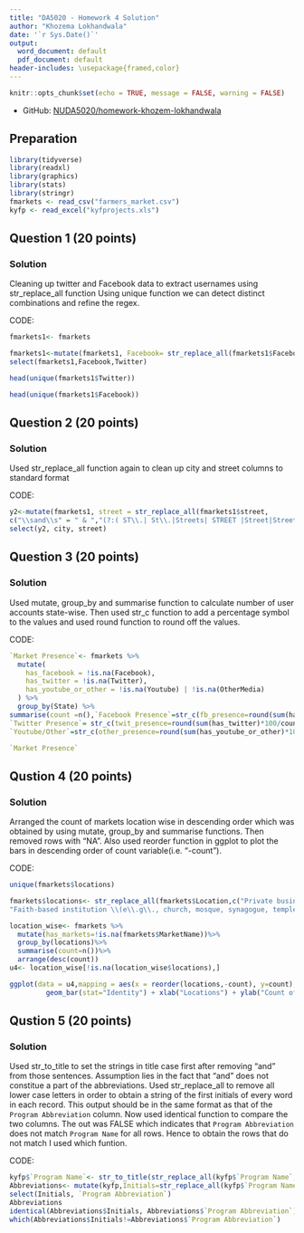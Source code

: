 ```yaml
---
title: "DA5020 - Homework 4 Solution"
author: "Khozema Lokhandwala"
date: '`r Sys.Date()`'
output:
  word_document: default
  pdf_document: default
header-includes: \usepackage{framed,color}
---
```


```r
knitr::opts_chunk$set(echo = TRUE, message = FALSE, warning = FALSE)
```

<!-- Put here the link to your own homework repository -->
- GitHub: [NUDA5020/homework-khozem-lokhandwala](https://github.com/NUDA5020/homework)

## Preparation

```r
library(tidyverse)
library(readxl)
library(graphics)
library(stats)
library(stringr)
fmarkets <- read_csv("farmers_market.csv")
kyfp <- read_excel("kyfprojects.xls")
```

## Question 1 (20 points)

\begin{shaded}
Cleanup the \texttt{Facebook} and \texttt{Twitter} column to let them have only the facebook username or twitter handle name. E.g.
\begin{itemize}
  \item \texttt{https://www.facebook.com/pages/Cameron-Park-Farmers-Market/97634216535?ref=hl} \\
  \quad \quad $\to$ \texttt{Cameron-Park-Farmers-Market}
  \item \texttt{https://twitter.com/FarmMarket125th} $\to$ \texttt{FarmMarket125th}
  \item \texttt{@21acres} $\to$ \texttt{21acres}
\end{itemize}
\end{shaded}

### Solution
Cleaning up twitter and Facebook data to extract usernames using str_replace_all function
Using unique function we can detect distinct combinations and refine the regex.

CODE: 
```r

fmarkets1<- fmarkets

fmarkets1<-mutate(fmarkets1, Facebook= str_replace_all(fmarkets1$Facebook,c("(?:(https|http):\\/\\/)?(?:(www|Www).)?(facebook.com|Facebook.com|Facebook|facebook|m.facebook.com|m.facebook)\\/" = "", "(\\.\\.\\.)"="", "(pages|groups)\\/"=" ", "(\\/\\w*)"=" ", "\\#!\\/"="", "\\?\\w*=\\w*" = "", "&\\w*=\\w*" = "")), Twitter=str_replace_all(fmarkets1$Twitter, c("@"="","(?:(https|http):\\/\\/)?(?:(www|Www).)?(facebook.com|twitter.com|Twitter.com|twitter|m.twitter.com|m.twitter)\\/" = "", "Twitter:"="","(\\?ref_src=[\\w%]+)"="")))
select(fmarkets1,Facebook,Twitter)
```
```r
head(unique(fmarkets1$Twitter))
```
```r
head(unique(fmarkets1$Facebook))
```

\vspace{84pt}

## Question 2 (20 points)

\begin{shaded}
Clean up the \texttt{city} and \texttt{street} column. Make sure the addresses are in a consistent format (e.g. all "and" to "\&"; "St.", "ST.", "Street" all to "St", ...).
\end{shaded}

### Solution
Used str_replace_all function again to clean up city and street columns to standard format

CODE:
```r

y2<-mutate(fmarkets1, street = str_replace_all(fmarkets1$street,
c("\\sand\\s" = " & ","(?:( ST\\.| St\\.|Streets| STREET |Street|Streets\\.| Sts\\.|street|\\sST\\s))" = " St ", "Boulevard|Blvd\\."="Blvd", "Avenue| Ave\\.| ^Av$"=" Ave"," Rd\\.| Rd"=" Road ")),city=str_replace_all(fmarkets1$city,c("^,[\\s]*[\\w]+" = "")))
select(y2, city, street)

```

\newpage

## Question 3 (20 points)

\begin{shaded}
Create a new data frame (tibble) that explains the online presence of each state's farmers market. I.e., how many percentage of them have a facebook account? A twitter account? And any of the account?
\end{shaded}

### Solution
Used mutate, group_by and summarise function to calculate number of user accounts state-wise.
Then used str_c function to add a percentage symbol to the values and used round function to round off the values.

CODE:
```r

`Market Presence`<- fmarkets %>%
  mutate(
    has_facebook = !is.na(Facebook),
    has_twitter = !is.na(Twitter),
    has_youtube_or_other = !is.na(Youtube) | !is.na(OtherMedia)
  ) %>%
  group_by(State) %>%
summarise(count =n(),`Facebook Presence`=str_c(fb_presence=round(sum(has_facebook)*100/count,2)," %"),
`Twitter Presence`= str_c(twit_presence=round(sum(has_twitter)*100/count,2)," %"),
`Youtube/Other`=str_c(other_presence=round(sum(has_youtube_or_other)*100/count,2)," %"))

`Market Presence`

```

\vspace{1.5in}

## Qustion 4 (20 points)

\begin{shaded}
Make the location typess shorter and render a graph of number of markets across location types.
\end{shaded}

### Solution
Arranged the count of markets location wise in descending order which was obtained by using mutate, group_by and summarise functions. Then removed rows with "NA". Also used reorder function in ggplot to plot the bars in descending order of count variable(i.e. "-count").

CODE:
```r

unique(fmarkets$locations)

fmarkets$locations<- str_replace_all(fmarkets$Location,c("Private business parking lot"="parking lot", "Federal/State government building grounds"="Fed Govt", "Local government building grounds"="Govt ground", "On a farm from: a barn, a greenhouse, a tent, a stand, etc"="Farm",
"Faith-based institution \\(e\\.g\\., church, mosque, synagogue, temple\\)"="Religious instn", "Co-located with wholesale market facility" = "Wholesale market side"))

location_wise<- fmarkets %>%
  mutate(has_markets=!is.na(fmarkets$MarketName))%>%
  group_by(locations)%>%
  summarise(count=n())%>%
  arrange(desc(count))
u4<- location_wise[!is.na(location_wise$locations),]

ggplot(data = u4,mapping = aes(x = reorder(locations,-count), y=count),na.rm=TRUE) + 
         geom_bar(stat="Identity") + xlab("Locations") + ylab("Count of Farmers Markets")

```

\vspace{1.5in}

## Qustion 5 (20 points)

\begin{shaded}
Write code to do sanity check on the \texttt{kyfprojects} data. For example, does \texttt{Program Abbreviation} always match \texttt{Program Name} for all the rows?
\end{shaded}

### Solution
Used str_to_title to set the strings in title case first after removing "and" from those sentences. Assumption lies in the fact that "and" does not constitue a part of the abbreviations.
Used str_replace_all to remove all lower case letters in order to obtain a string of the first initials of every word in each record. This output should be in the same format as that of the `Program Abbreviation` column.
Now used identical function to compare the two columns.
The out was FALSE which indicates that `Program Abbreviation` does not match `Program Name` for all rows. Hence to obtain the rows that do not match I used which funtion.

CODE:
```r

kyfp$`Program Name`<- str_to_title(str_replace_all(kyfp$`Program Name`,"\\sand+",""))
Abbreviations<- mutate(kyfp,Initials=str_replace_all(kyfp$`Program Name`,c("[a-z]+"="","\\s+"="","-"="")))%>%
select(Initials, `Program Abbreviation`)
Abbreviations
identical(Abbreviations$Initials, Abbreviations$`Program Abbreviation`)
which(Abbreviations$Initials!=Abbreviations$`Program Abbreviation`)
```

